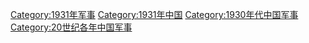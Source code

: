 [[Category:1931年军事|Category:1931年军事]]
[[Category:1931年中国|Category:1931年中国]]
[[Category:1930年代中国军事|Category:1930年代中国军事]]
[[Category:20世纪各年中国军事|Category:20世纪各年中国军事]]
